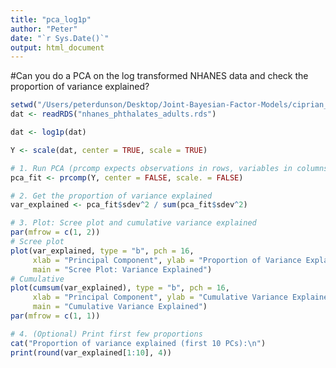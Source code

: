 ```yaml
---
title: "pca_log1p"
author: "Peter"
date: "`r Sys.Date()`"
output: html_document
---
```


#Can you do a PCA on the log transformed NHANES data and check the proportion of variance explained?

```r
setwd("/Users/peterdunson/Desktop/Joint-Bayesian-Factor-Models/ciprian_sim/nhanes")
dat <- readRDS("nhanes_phthalates_adults.rds")

dat <- log1p(dat)

Y <- scale(dat, center = TRUE, scale = TRUE) 
```


```r

# 1. Run PCA (prcomp expects observations in rows, variables in columns)
pca_fit <- prcomp(Y, center = FALSE, scale. = FALSE)

# 2. Get the proportion of variance explained
var_explained <- pca_fit$sdev^2 / sum(pca_fit$sdev^2)

# 3. Plot: Scree plot and cumulative variance explained
par(mfrow = c(1, 2))
# Scree plot
plot(var_explained, type = "b", pch = 16,
     xlab = "Principal Component", ylab = "Proportion of Variance Explained",
     main = "Scree Plot: Variance Explained")
# Cumulative
plot(cumsum(var_explained), type = "b", pch = 16,
     xlab = "Principal Component", ylab = "Cumulative Variance Explained",
     main = "Cumulative Variance Explained")
par(mfrow = c(1, 1))

# 4. (Optional) Print first few proportions
cat("Proportion of variance explained (first 10 PCs):\n")
print(round(var_explained[1:10], 4))

```




